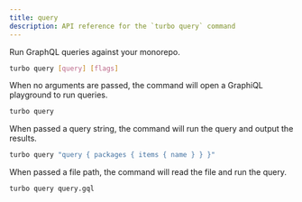 ```yaml
---
title: query
description: API reference for the `turbo query` command
---
```



<ExperimentalBadge />

Run GraphQL queries against your monorepo.

```bash title="Terminal"
turbo query [query] [flags]
```

When no arguments are passed, the command will open a GraphiQL playground to run queries.

```bash title="Terminal"
turbo query
```

When passed a query string, the command will run the query and output the results.

```bash title="Terminal"
turbo query "query { packages { items { name } } }"
```

When passed a file path, the command will read the file and run the query.

```bash title="Terminal"
turbo query query.gql
```
